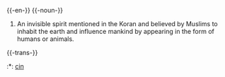{{-en-}}
{{-noun-}}
#An invisible spirit mentioned in the Koran and believed by Muslims to inhabit the earth and influence mankind by appearing in the form of humans or animals.

{{-trans-}}
:*{{tr}}: [[cin]]